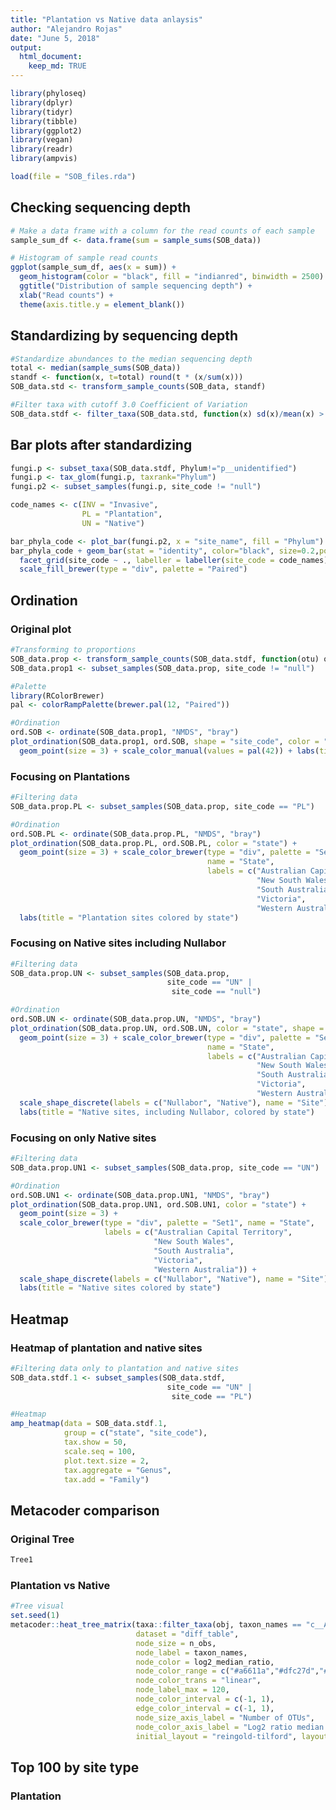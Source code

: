 ```yaml
---
title: "Plantation vs Native data anlaysis"
author: "Alejandro Rojas"
date: "June 5, 2018"
output:
  html_document: 
    keep_md: TRUE
---
```


```r
library(phyloseq)
library(dplyr)
library(tidyr)
library(tibble)
library(ggplot2)
library(vegan)
library(readr)
library(ampvis)

load(file = "SOB_files.rda")
```

## Checking sequencing depth

```r
# Make a data frame with a column for the read counts of each sample
sample_sum_df <- data.frame(sum = sample_sums(SOB_data))

# Histogram of sample read counts
ggplot(sample_sum_df, aes(x = sum)) + 
  geom_histogram(color = "black", fill = "indianred", binwidth = 2500) +
  ggtitle("Distribution of sample sequencing depth") + 
  xlab("Read counts") +
  theme(axis.title.y = element_blank())
```

## Standardizing by sequencing depth

```r
#Standardize abundances to the median sequencing depth
total <- median(sample_sums(SOB_data))
standf <- function(x, t=total) round(t * (x/sum(x)))
SOB_data.std <- transform_sample_counts(SOB_data, standf)

#Filter taxa with cutoff 3.0 Coefficient of Variation
SOB_data.stdf <- filter_taxa(SOB_data.std, function(x) sd(x)/mean(x) > 3.0, TRUE)
```

## Bar plots after standardizing

```r
fungi.p <- subset_taxa(SOB_data.stdf, Phylum!="p__unidentified")
fungi.p <- tax_glom(fungi.p, taxrank="Phylum")
fungi.p2 <- subset_samples(fungi.p, site_code != "null")

code_names <- c(INV = "Invasive",
                PL = "Plantation",
                UN = "Native")

bar_phyla_code <- plot_bar(fungi.p2, x = "site_name", fill = "Phylum") 
bar_phyla_code + geom_bar(stat = "identity", color="black", size=0.2,position = "stack") + 
  facet_grid(site_code ~ ., labeller = labeller(site_code = code_names)) +
  scale_fill_brewer(type = "div", palette = "Paired")
```

## Ordination

### Original plot

```r
#Transforming to proportions
SOB_data.prop <- transform_sample_counts(SOB_data.stdf, function(otu) otu/sum(otu))
SOB_data.prop1 <- subset_samples(SOB_data.prop, site_code != "null")

#Palette
library(RColorBrewer)
pal <- colorRampPalette(brewer.pal(12, "Paired"))

#Ordination
ord.SOB <- ordinate(SOB_data.prop1, "NMDS", "bray")
plot_ordination(SOB_data.prop1, ord.SOB, shape = "site_code", color = "site_name") + 
  geom_point(size = 3) + scale_color_manual(values = pal(42)) + labs(title = "All samples indicated by site name and code")
```


### Focusing on Plantations


```r
#Filtering data
SOB_data.prop.PL <- subset_samples(SOB_data.prop, site_code == "PL")

#Ordination
ord.SOB.PL <- ordinate(SOB_data.prop.PL, "NMDS", "bray")
plot_ordination(SOB_data.prop.PL, ord.SOB.PL, color = "state") + 
  geom_point(size = 3) + scale_color_brewer(type = "div", palette = "Set1",
                                            name = "State",
                                            labels = c("Australian Capital Territory",
                                                       "New South Wales",
                                                       "South Australia",
                                                       "Victoria",
                                                       "Western Australia")) +
  labs(title = "Plantation sites colored by state")
```

### Focusing on Native sites including Nullabor


```r
#Filtering data
SOB_data.prop.UN <- subset_samples(SOB_data.prop, 
                                   site_code == "UN" |
                                    site_code == "null")

#Ordination
ord.SOB.UN <- ordinate(SOB_data.prop.UN, "NMDS", "bray")
plot_ordination(SOB_data.prop.UN, ord.SOB.UN, color = "state", shape = "site_code") + 
  geom_point(size = 3) + scale_color_brewer(type = "div", palette = "Set1",
                                            name = "State",
                                            labels = c("Australian Capital Territory",
                                                       "New South Wales",
                                                       "South Australia",
                                                       "Victoria",
                                                       "Western Australia")) +
  scale_shape_discrete(labels = c("Nullabor", "Native"), name = "Site") +
  labs(title = "Native sites, including Nullabor, colored by state")
```


### Focusing on __only Native sites__


```r
#Filtering data
SOB_data.prop.UN1 <- subset_samples(SOB_data.prop, site_code == "UN")

#Ordination
ord.SOB.UN1 <- ordinate(SOB_data.prop.UN1, "NMDS", "bray")
plot_ordination(SOB_data.prop.UN1, ord.SOB.UN1, color = "state") +
  geom_point(size = 3) + 
  scale_color_brewer(type = "div", palette = "Set1", name = "State",
                     labels = c("Australian Capital Territory",
                                "New South Wales",
                                "South Australia",
                                "Victoria",
                                "Western Australia")) + 
  scale_shape_discrete(labels = c("Nullabor", "Native"), name = "Site") +
  labs(title = "Native sites colored by state")
```

## Heatmap

### Heatmap of plantation and native sites


```r
#Filtering data only to plantation and native sites
SOB_data.stdf.1 <- subset_samples(SOB_data.stdf, 
                                   site_code == "UN" |
                                    site_code == "PL")

#Heatmap
amp_heatmap(data = SOB_data.stdf.1,
            group = c("state", "site_code"),
            tax.show = 50,
            scale.seq = 100,
            plot.text.size = 2,
            tax.aggregate = "Genus",
            tax.add = "Family")
```


## Metacoder comparison

### Original Tree


```r
Tree1
```



### Plantation vs Native


```r
#Tree visual
set.seed(1)
metacoder::heat_tree_matrix(taxa::filter_taxa(obj, taxon_names == "c__Agaricomycetes", subtaxa = TRUE),
                            dataset = "diff_table",
                            node_size = n_obs, 
                            node_label = taxon_names,
                            node_color = log2_median_ratio,
                            node_color_range = c("#a6611a","#dfc27d","#bdbdbd","#80cdc1","#018571"), 
                            node_color_trans = "linear",
                            node_label_max = 120,
                            node_color_interval = c(-1, 1),
                            edge_color_interval = c(-1, 1),
                            node_size_axis_label = "Number of OTUs",
                            node_color_axis_label = "Log2 ratio median proportions",
                            initial_layout = "reingold-tilford", layout = "davidson-harel")

```

## Top 100 by site type

### Plantation

```r

```

